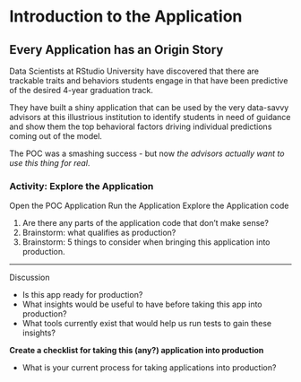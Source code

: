 # Introduction to the Application {#app-intro}

## Every Application has an Origin Story

Data Scientists at RStudio University have discovered that there are trackable traits and behaviors students engage in that have been predictive of the desired 4-year graduation track.

They have built a shiny application that can be used by the very data-savvy advisors at this illustrious institution to identify students in need of guidance and show them the top behavioral factors driving individual predictions coming out of the model.

The POC was a smashing success - but now _the advisors actually want to use this thing for real_.

### Activity: Explore the Application

Open the POC Application
Run the Application
Explore the Application code

1. Are there any parts of the application code that don't make sense?
2. Brainstorm: what qualifies as production?
3. Brainstorm: 5 things to consider when bringing this application into production.

---

Discussion

- Is this app ready for production?
- What insights would be useful to have before taking this app into production?
- What tools currently exist that would help us run tests to gain these insights?

**Create a checklist for taking this (any?) application into production**

- What is your current process for taking applications into production?
